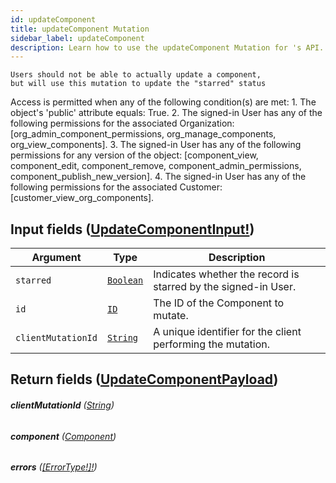 ```yaml
---
id: updateComponent
title: updateComponent Mutation
sidebar_label: updateComponent
description: Learn how to use the updateComponent Mutation for 's API.
---
```


    Users should not be able to actually update a component,
    but will use this mutation to update the "starred" status

Access is permitted when any of the following condition(s) are met: 1. The object's 'public' attribute equals: True. 2. The signed-in User has any of the following permissions for the associated Organization: [org_admin_component_permissions, org_manage_components, org_view_components]. 3. The signed-in User has any of the following permissions for any version of the object: [component_view, component_edit, component_remove, component_admin_permissions, component_publish_new_version]. 4. The signed-in User has any of the following permissions for the associated Customer: [customer_view_org_components].

## Input fields ([UpdateComponentInput!](api/schema/input_object/UpdateComponentInput.mdx))

| Argument           | Type                                       | Description                                                    |
| ------------------ | ------------------------------------------ | -------------------------------------------------------------- |
| `starred`          | [`Boolean`](api/schema/scalar/Boolean.mdx) | Indicates whether the record is starred by the signed-in User. |
| `id`               | [`ID`](api/schema/scalar/ID.mdx)           | The ID of the Component to mutate.                             |
| `clientMutationId` | [`String`](api/schema/scalar/String.mdx)   | A unique identifier for the client performing the mutation.    |

## Return fields ([UpdateComponentPayload](api/schema/object/UpdateComponentPayload.mdx))

###### <b>clientMutationId</b> ([String](api/schema/scalar/String.mdx))

###### <b>component</b> ([Component](api/schema/object/Component.mdx))

###### <b>errors</b> ([[ErrorType!]!](api/schema/object/ErrorType.mdx))
